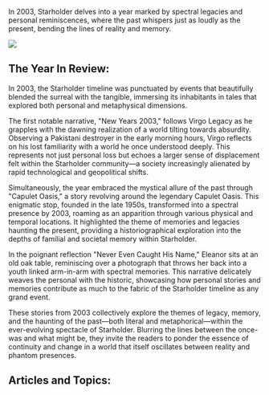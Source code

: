 In 2003, Starholder delves into a year marked by spectral legacies and personal reminiscences, where the past whispers just as loudly as the present, bending the lines of reality and memory.

![](https://www.blockstar.com/wp-content/uploads/2024/06/2003_eleanor.png)

## The Year In Review:
In 2003, the Starholder timeline was punctuated by events that beautifully blended the surreal with the tangible, immersing its inhabitants in tales that explored both personal and metaphysical dimensions.

The first notable narrative, "New Years 2003," follows Virgo Legacy as he grapples with the dawning realization of a world tilting towards absurdity. Observing a Pakistani destroyer in the early morning hours, Virgo reflects on his lost familiarity with a world he once understood deeply. This represents not just personal loss but echoes a larger sense of displacement felt within the Starholder community—a society increasingly alienated by rapid technological and geopolitical shifts.

Simultaneously, the year embraced the mystical allure of the past through "Capulet Oasis," a story revolving around the legendary Capulet Oasis. This enigmatic stop, founded in the late 1950s, transformed into a spectral presence by 2003, roaming as an apparition through various physical and temporal locations. It highlighted the theme of memories and legacies haunting the present, providing a historiographical exploration into the depths of familial and societal memory within Starholder.

In the poignant reflection "Never Even Caught His Name," Eleanor sits at an old oak table, reminiscing over a photograph that throws her back into a youth linked arm-in-arm with spectral memories. This narrative delicately weaves the personal with the historic, showcasing how personal stories and memories contribute as much to the fabric of the Starholder timeline as any grand event.

These stories from 2003 collectively explore the themes of legacy, memory, and the haunting of the past—both literal and metaphorical—within the ever-evolving spectacle of Starholder. Blurring the lines between the once-was and what might be, they invite the readers to ponder the essence of continuity and change in a world that itself oscillates between reality and phantom presences.

## Articles and Topics:

